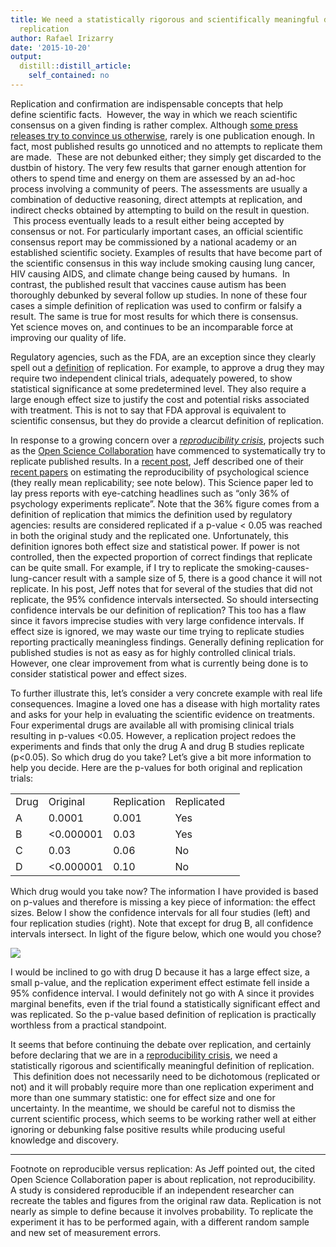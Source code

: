 ```yaml
---
title: We need a statistically rigorous and scientifically meaningful definition of
  replication
author: Rafael Irizarry
date: '2015-10-20'
output:
  distill::distill_article:
    self_contained: no
---
```


Replication and confirmation are indispensable concepts that help define scientific facts.  However, the way in which we reach scientific consensus on a given finding is rather complex. Although [some press releases try to convince us otherwise](http://simplystatistics.org/posts/2015-06-24-how-public-relations-and-the-media-are-distorting-science/), rarely is one publication enough. In fact, most published results go unnoticed and no attempts to replicate them are made.  These are not debunked either; they simply get discarded to the dustbin of history. The very few results that garner enough attention for others to spend time and energy on them are assessed by an ad-hoc process involving a community of peers. The assessments are usually a combination of deductive reasoning, direct attempts at replication, and indirect checks obtained by attempting to build on the result in question.  This process eventually leads to a result either being accepted by consensus or not. For particularly important cases, an official scientific consensus report may be commissioned by a national academy or an established scientific society. Examples of results that have become part of the scientific consensus in this way include smoking causing lung cancer, HIV causing AIDS, and climate change being caused by humans.  In contrast, the published result that vaccines cause autism has been thoroughly debunked by several follow up studies. In none of these four cases a simple definition of replication was used to confirm or falsify a result. The same is true for most results for which there is consensus. Yet science moves on, and continues to be an incomparable force at improving our quality of life.

Regulatory agencies, such as the FDA, are an exception since they clearly spell out a [definition](http://www.fda.gov/downloads/Drugs/.../Guidances/ucm078749.pdf) of replication. For example, to approve a drug they may require two independent clinical trials, adequately powered, to show statistical significance at some predetermined level. They also require a large enough effect size to justify the cost and potential risks associated with treatment. This is not to say that FDA approval is equivalent to scientific consensus, but they do provide a clearcut definition of replication.

In response to a growing concern over a _[reproducibility crisis](http://www.nature.com/news/reproducibility-1.17552)_, projects such as the [Open Science Collaboration](http://osc.centerforopenscience.org/) have commenced to systematically try to replicate published results. In a [recent post](http://simplystatistics.org/posts/2015-10-01-a-glass-half-full-interpretation-of-the-replicability-of-psychological-science/), Jeff described one of their [recent papers](http://www.sciencemag.org/content/349/6251/aac4716) on estimating the reproducibility of psychological science (they really mean replicability; see note below). This Science paper led to lay press reports with eye-catching headlines such as “only 36% of psychology experiments replicate”. Note that the 36% figure comes from a definition of replication that mimics the definition used by regulatory agencies: results are considered replicated if a p-value < 0.05 was reached in both the original study and the replicated one. Unfortunately, this definition ignores both effect size and statistical power. If power is not controlled, then the expected proportion of correct findings that replicate can be quite small. For example, if I try to replicate the smoking-causes-lung-cancer result with a sample size of 5, there is a good chance it will not replicate. In his post, Jeff notes that for several of the studies that did not replicate, the 95% confidence intervals intersected. So should intersecting confidence intervals be our definition of replication? This too has a flaw since it favors imprecise studies with very large confidence intervals. If effect size is ignored, we may waste our time trying to replicate studies reporting practically meaningless findings. Generally defining replication for published studies is not as easy as for highly controlled clinical trials. However, one clear improvement from what is currently being done is to consider statistical power and effect sizes.

To further illustrate this, let's consider a very concrete example with real life consequences. Imagine a loved one has a disease with high mortality rates and asks for your help in evaluating the scientific evidence on treatments. Four experimental drugs are available all with promising clinical trials resulting in p-values <0.05. However, a replication project redoes the experiments and finds that only the drug A and drug B studies replicate (p<0.05). So which drug do you take? Let's give a bit more information to help you decide. Here are the p-values for both original and replication trials:

<table style="width: 100%;">
  <tr>
    <td>
      Drug
    </td>
    
    <td>
      Original
    </td>
    
    <td>
      Replication
    </td>
    
    <td>
      Replicated
    </td>
  </tr>
  
  <tr>
    <td>
      A
    </td>
    
    <td>
      0.0001
    </td>
    
    <td>
      0.001
    </td>
    
    <td>
      Yes
    </td>
  </tr>
  
  <tr>
    <td>
      B
    </td>
    
    <td>
      <0.000001
    </td>
    
    <td>
      0.03
    </td>
    
    <td>
      Yes
    </td>
  </tr>
  
  <tr>
    <td>
      C
    </td>
    
    <td>
      0.03
    </td>
    
    <td>
      0.06
    </td>
    
    <td>
      No
    </td>
  </tr>
  
  <tr>
    <td>
      D
    </td>
    
    <td>
      <0.000001
    </td>
    
    <td>
      0.10
    </td>
    
    <td>
      No
    </td>
    
    <td>
    </td>
  </tr>
</table>

Which drug would you take now? The information I have provided is based on p-values and therefore is missing a key piece of information: the effect sizes. Below I show the confidence intervals for all four studies (left) and four replication studies (right). Note that except for drug B, all confidence intervals intersect. In light of the figure below, which one would you chose?

![](https://github.com/simplystats/simplystats.github.io/raw/master/wp-content/uploads/2015/10/replication.png)

I would be inclined to go with drug D because it has a large effect size, a small p-value, and the replication experiment effect estimate fell inside a 95% confidence interval. I would definitely not go with A since it provides marginal benefits, even if the trial found a statistically significant effect and was replicated. So the p-value based definition of replication is practically worthless from a practical standpoint.

It seems that before continuing the debate over replication, and certainly before declaring that we are in a [reproducibility crisis](http://www.nature.com/news/reproducibility-1.17552), we need a statistically rigorous and scientifically meaningful definition of replication.  This definition does not necessarily need to be dichotomous (replicated or not) and it will probably require more than one replication experiment and more than one summary statistic: one for effect size and one for uncertainty. In the meantime, we should be careful not to dismiss the current scientific process, which seems to be working rather well at either ignoring or debunking false positive results while producing useful knowledge and discovery.

* * *

Footnote on reproducible versus replication: As Jeff pointed out, the cited Open Science Collaboration paper is about replication, not reproducibility. A study is considered reproducible if an independent researcher can recreate the tables and figures from the original raw data. Replication is not nearly as simple to define because it involves probability. To replicate the experiment it has to be performed again, with a different random sample and new set of measurement errors.
